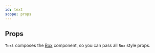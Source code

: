 ```yaml
---
id: text
scope: props
---
```


## Props

`Text` composes the [Box](/docs/components/layout/box) component, so you can
pass all `Box` style props.

<PropsTable of='Text' omit={null} />

